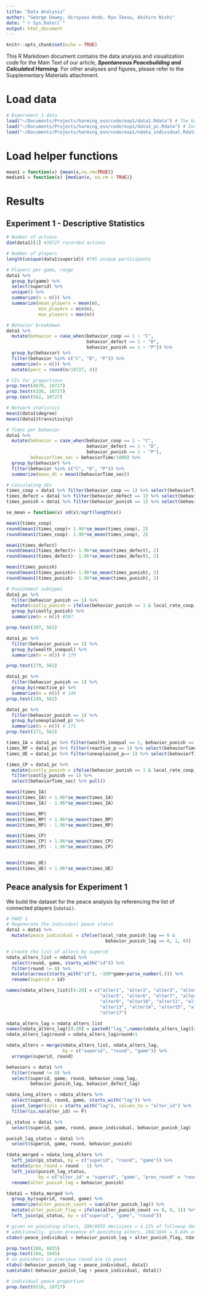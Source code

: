 ```yaml
---
title: "Data Analysis"
author: "George Dewey, Hiroyasu Ando, Ryo Ikesu, Akihiro Nishi"
date: "`r Sys.Date()`"
output: html_document
---
```


```r
knitr::opts_chunk$set(echo = TRUE)
```

This R Markdown document contains the data analysis and visualization code for the Main Text of our article, ***Spontaneous Peacebuilding and Calculated Harming***. For other analyses and figures, please refer to the Supplementary Materials attachment.

# Load data

```r
# Experiment 1 data
load("~/Documents/Projects/harming_esn/code/exp1/data1.Rdata") # The base dataset
load("~/Documents/Projects/harming_esn/code/exp1/data1_pc.Rdata") # Including punishment subtypes
load("~/Documents/Projects/harming_esn/code/exp1/ndata_individual.Rdata")
```

# Load helper functions

```r
mean1 = function(x) {mean(x,na.rm=TRUE)}
median1 = function(x) {median(x, na.rm = TRUE)}
```

# Results

## Experiment 1 - Descriptive Statistics

```r
# Number of actions
dim(data1)[1] #10727 recorded actions
```

```r
# Number of players
length(unique(data1$superid)) #745 unique participants 
```

```r
# Players per game, range
data1 %>%
  group_by(game) %>%
  select(superid) %>%
  unique() %>%
  summarize(n = n()) %>%
  summarize(mean_players = mean(n),
            min_players = min(n),
            max_players = max(n))
```

```r
# Behavior breakdown
data1 %>%
  mutate(behavior = case_when(behavior_coop == 1 ~ "C",
                              behavior_defect == 1 ~ "D",
                              behavior_punish == 1 ~ "P")) %>%
  group_by(behavior) %>%
  filter(behavior %in% c("C", "D", "P")) %>%
  summarize(n = n()) %>%
  mutate(perc = round(n/10727, 4))
```

```r
# CIs for proportions
prop.test(4878, 10727)
prop.test(4336, 10727)
prop.test(562, 10727)
```

```r
# Network statistics
mean1(data1$degree)
mean1(data1$transitivity)
```

```r
# Times per behavior
data1 %>%
  mutate(behavior = case_when(behavior_coop == 1 ~ "C",
                              behavior_defect == 1 ~ "D",
                              behavior_punish == 1 ~ "P"),
         behaviorTime_sec = behaviorTime/1000) %>%
  group_by(behavior) %>%
  filter(behavior %in% c("C", "D", "P")) %>%
  summarize(mean_dt = mean1(behaviorTime_sec))

# Calculating SEs
times_coop = data1 %>% filter(behavior_coop == 1) %>% select(behaviorTime_sec) %>% pull()
times_defect = data1 %>% filter(behavior_defect == 1) %>% select(behaviorTime_sec) %>% pull()
times_punish = data1 %>% filter(behavior_punish == 1) %>% select(behaviorTime_sec) %>% pull()

se_mean = function(x) sd(x)/sqrt(length(x))

mean1(times_coop)
round(mean1(times_coop)+ 1.96*se_mean(times_coop), 2)
round(mean1(times_coop)- 1.96*se_mean(times_coop), 2)

mean1(times_defect)
round(mean1(times_defect)+ 1.96*se_mean(times_defect), 2)
round(mean1(times_defect)- 1.96*se_mean(times_defect), 2)

mean1(times_punish)
round(mean1(times_punish)+ 1.96*se_mean(times_punish), 2)
round(mean1(times_punish)- 1.96*se_mean(times_punish), 2)
```

```r
# Punishment subtypes
data1_pc %>%
  filter(behavior_punish == 1) %>%
  mutate(costly_punish = ifelse(behavior_punish == 1 & local_rate_coop_lag < 0.5, 1, 0)) %>%
  group_by(costly_punish) %>%
  summarize(n = n()) #307

prop.test(307, 562)

data1_pc %>%
  filter(behavior_punish == 1) %>%
  group_by(wealth_inequal) %>%
  summarize(n = n()) # 279

prop.test(279, 562)

data1_pc %>%
  filter(behavior_punish == 1) %>%
  group_by(reactive_p) %>%
  summarize(n = n()) # 149
prop.test(149, 562)

data1_pc %>%
  filter(behavior_punish == 1) %>%
  group_by(unexplained_p) %>%
  summarize(n = n()) # 171
prop.test(171, 562)
```

```r
times_IA = data1_pc %>% filter(wealth_inequal == 1, behavior_punish == 1) %>% select(behaviorTime_sec) %>% pull()
times_RP = data1_pc %>% filter(reactive_p == 1) %>% select(behaviorTime_sec) %>% pull()
times_UE = data1_pc %>% filter(unexplained_p== 1) %>% select(behaviorTime_sec) %>% pull()

times_CP = data1_pc %>% 
  mutate(costly_punish = ifelse(behavior_punish == 1 & local_rate_coop_lag < 0.5, 1, 0)) %>%
  filter(costly_punish == 1) %>%
  select(behaviorTime_sec) %>% pull()

mean1(times_IA) 
mean1(times_IA) + 1.96*se_mean(times_IA)
mean1(times_IA) - 1.96*se_mean(times_IA)

mean1(times_RP) 
mean1(times_RP) + 1.96*se_mean(times_RP)
mean1(times_RP) - 1.96*se_mean(times_RP)

mean1(times_CP) 
mean1(times_CP) + 1.96*se_mean(times_CP)
mean1(times_CP) - 1.96*se_mean(times_CP)


mean1(times_UE) 
mean1(times_UE) + 1.96*se_mean(times_UE)
```

## Peace analysis for Experiment 1

We build the dataset for the peace analysis by referencing the list of connected players (`ndata1)`.

```r
# PART 1
# Regenerate the individual peace status
data1 = data1 %>%
  mutate(peace_individual = ifelse(local_rate_punish_lag == 0 & 
                                     behavior_punish_lag == 0, 1, 0))

# Create the list of alters by superid
ndata_alters_list = ndata1 %>% 
  select(round, game, starts_with("id")) %>%
  filter(round != 0) %>%
  mutate(across(starts_with("id"), ~100*game+parse_number(.))) %>%
  rename(superid = id)

names(ndata_alters_list)[4:20] = c("alter1", "alter2", "alter3", "alter4", 
                                   "alter5", "alter6", "alter7", "alter8",
                                   "alter9", "alter10", "alter11", "alter12",
                                   "alter13", "alter14", "alter15", "alter16",
                                   "alter17")

ndata_alters_lag = ndata_alters_list
names(ndata_alters_lag)[4:20] = paste0("lag_",names(ndata_alters_lag)[4:20])
ndata_alters_lag$round = ndata_alters_lag$round+1

ndata_alters = merge(ndata_alters_list, ndata_alters_lag, 
                     by = c("superid", "round", "game")) %>%
  arrange(superid, round)

behaviors = data1 %>% 
  filter(round != 0) %>%
  select(superid, game, round, behavior_coop_lag, 
         behavior_punish_lag, behavior_defect_lag)

ndata_long_alters = ndata_alters %>%
  select(superid, round, game, starts_with("lag")) %>%
  pivot_longer(cols = starts_with("lag"), values_to = "alter_id") %>%
  filter(is.na(alter_id) == F)

pi_status = data1 %>% 
  select(superid, game, round, peace_individual, behavior_punish_lag)

punish_lag_status = data1 %>%
  select(superid, game, round, behavior_punish)

tdata_merged = ndata_long_alters %>%
  left_join(pi_status, by = c("superid", "round", "game")) %>%
  mutate(prev_round = round - 1) %>%
  left_join(punish_lag_status, 
            by = c("alter_id" = "superid", "game", "prev_round" = "round")) %>%
  rename(alter_punish_lag = behavior_punish)

tdata1 = tdata_merged %>%
  group_by(superid, round, game) %>%
  summarize(alter_punish_count = sum(alter_punish_lag)) %>%
  mutate(alter_punish_flag = ifelse(alter_punish_count == 0, 0, 1)) %>%
  left_join(pi_status, by = c("superid", "game", "round"))
```

```r
# given no punishing alters, 280/6655 decisions = 4.21% of followup decisions are made out of peace
# additionally, given presence of punishing alters, 104/1845 = 5.64% of followup decisions are made in peace
xtabs(~peace_individual + behavior_punish_lag + alter_punish_flag, tdata1)

prop.test(280, 6655)
prop.test(104, 1845)
# no punishers in previous round are in peace
xtabs(~behavior_punish_lag + peace_individual, data1)
sum(xtabs(~behavior_punish_lag + peace_individual, data1))

# individual peace proportion
prop.test(6518, 10727)
```

## 
